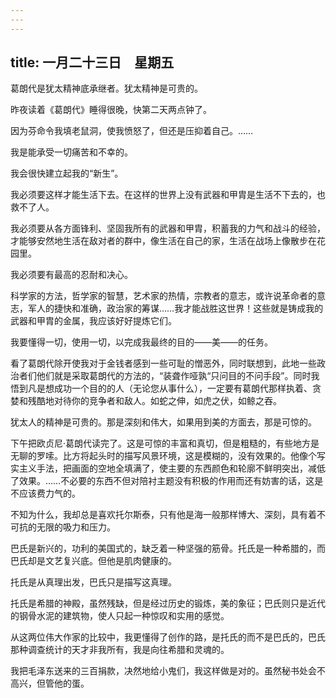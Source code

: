 ```yaml
---
---
---
```

title: 一月二十三日　星期五
---




葛朗代是犹太精神底承继者。犹太精神是可贵的。

昨夜读着《葛朗代》睡得很晚，快第二天两点钟了。

因为芬命令我填老鼠洞，使我愤怒了，但还是压抑着自己。……

我是能承受一切痛苦和不幸的。

我会很快建立起我的“新生”。

我必须要这样才能生活下去。在这样的世界上没有武器和甲胄是生活不下去的，也救不了人。

我必须要从各方面锋利、坚固我所有的武器和甲胄，积蓄我的力气和战斗的经验，才能够安然地生活在敌对者的群中，像生活在自己的家，生活在战场上像散步在花园里。

我必须要有最高的忍耐和决心。

科学家的方法，哲学家的智慧，艺术家的热情，宗教者的意志，或许说革命者的意志，军人的捷快和准确，政治家的筹谋……我才能战胜这世界！这些就是铸成我的武器和甲胄的金属，我应该好好提炼它们。

我要懂得一切，使用一切，以完成我最终的目的——美——的任务。

看了葛朗代除开使我对于金钱者感到一些可耻的憎恶外，同时联想到，此地一些政治者们他们就是采取葛朗代的方法的，“装聋作哑孰“只问目的不问手段”。同时我悟到凡是想成功一个目的的人（无论您从事什么），一定要有葛朗代那样执着、贪婪和残酷地对待你的竞争者和敌人。如蛇之伸，如虎之伏，如鲸之吞。

犹太人的精神是可贵的。那是深刻和伟大，如果用到美的方面去，那是可惊的。

下午把欧贞尼·葛朗代读完了。这是可惊的丰富和真切，但是粗糙的，有些地方是无聊的罗嗦。比方将起头时的描写风景环境，这是模糊的，没有效果的。他像个写实主义手法，把画面的空地全填满了，使主要的东西颜色和轮廓不鲜明突出，减低了效果。……不必要的东西不但对陪衬主题没有积极的作用而还有妨害的话，这是不应该费力气的。

不知为什么，我却总是喜欢托尔斯泰，只有他是海一般那样博大、深刻，具有着不可抗的无限的吸力和压力。

巴氏是新兴的，功利的美国式的，缺乏着一种坚强的筋骨。托氏是一种希腊的，而巴氏却是文艺复兴底。但他是肌肉健康的。

托氏是从真理出发，巴氏只是描写这真理。

托氏是希腊的神殿，虽然残缺，但是经过历史的锻炼，美的象征；巴氏则只是近代的钢骨水泥的建筑物，使人只起一种惊叹和实用的感觉。

从这两位伟大作家的比较中，我更懂得了创作的路，是托氏的而不是巴氏的，巴氏那种调查统计的天才非我所有，我是向往希腊和灵魂的。

我把毛泽东送来的三百捐款，决然地给小鬼们，我这样做是对的。虽然秘书处会不高兴，但管他的蛋。